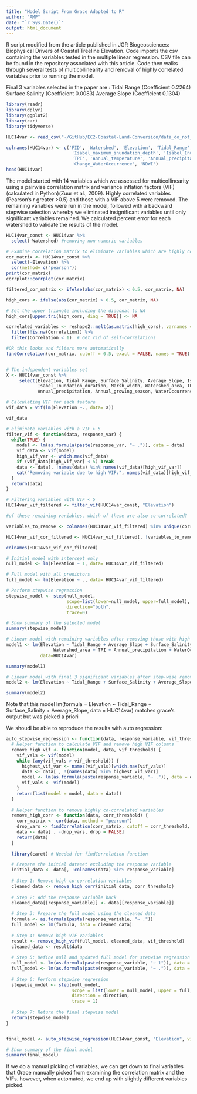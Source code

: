 ```yaml
---
title: "Model Script From Grace Adapted to R"
author: "AMP"
date: "`r Sys.Date()`"
output: html_document
---
```


R script modified from the article published in JGR Biogeosciences: Biophysical Drivers of Coastal Treeline Elevation. Code imports the csv containing the variables tested in the multiple linear regression. CSV file can be found in the repository associated with this article. Code then walks through several tests of multicollinearity and removal of highly correlated variables prior to running the model.

Final 3 variables selected in the paper are :
Tidal Range (Coefficient 0.2264)
Surface Salinity (Coefficient 0.0083)
Average Slope (Coefficient 0.1304)

```r
library(readr)
library(dplyr)
library(ggplot2)
library(car)
library(tidyverse)
```

```r
HUC14var <- read_csv("~/GitHub/EC2-Coastal-Land-Conversion/data_do_not_commit/knb-lter-vcr.387.1/VCR23383.csv", skip = 23) 

colnames(HUC14var) <- c('FID', 'Watershed', 'Elevation', 'Tidal_Range', 'Surface_Salinity',  'Average_Slope', 
                         'Isabel_maximum_inundation_depth', 'Isabel_Inundation_duration', 'Marsh_width', 'Watershed_area', 
                         'TPI', 'Annual_temperature', 'Annual_precipitation', 'Annual_growing_season', 'WaterOccurrence', 
                         'Change_WaterOccurrence', 'NDWI')
head(HUC14var)
```
The model started with 14 variables which we assessed for multicollinearity using a pairwise correlation matrix and variance inflation factors (VIF) (calculated in Python)(Zuur et al., 2009). Highly correlated variables (Pearson's r greater >0.5) and those with a VIF above 5 were removed. The remaining variables were run in the model, followed with a backward stepwise selection whereby we eliminated insignificant variables until only significant variables remained. We calculated percent error for each watershed to validate the results of the model.

```r

HUC14var_const <- HUC14var %>%
  select(-Watershed) #removing non-numeric variables

# Examine correlation matrix to eliminate variables which are highly correlated (Pearson's r > 0.5) prior to running linear model.
cor_matrix <- HUC14var_const %>%
  select(-Elevation) %>%
  cor(method= c("pearson"))
print(cor_matrix)
corrplot::corrplot(cor_matrix)

filtered_cor_matrix <- ifelse(abs(cor_matrix) < 0.5, cor_matrix, NA)

high_cors <- ifelse(abs(cor_matrix) > 0.5, cor_matrix, NA)

# Set the upper triangle including the diagonal to NA
high_cors[upper.tri(high_cors, diag = TRUE)] <- NA

correlated_variables <- reshape2::melt(as.matrix(high_cors), varnames = c("Var1", "Var2"), value.name = "Correlation") %>%
  filter(!is.na(Correlation)) %>%
  filter(Correlation < 1)  # Get rid of self-correlations

#OR this looks and filters more automatically 
findCorrelation(cor_matrix, cutoff = 0.5, exact = FALSE, names = TRUE)


# The independent variables set
X <- HUC14var_const %>%
     select(Elevation, Tidal_Range, Surface_Salinity, Average_Slope, Isabel_maximum_inundation_depth, 
            Isabel_Inundation_duration, Marsh_width, Watershed_area, TPI, Annual_temperature, 
            Annual_precipitation, Annual_growing_season, WaterOccurrence, Change_WaterOccurrence, NDWI)

# Calculating VIF for each feature
vif_data = vif(lm(Elevation ~., data= X))

vif_data

# eliminate variables with a VIF > 5
filter_vif <- function(data, response_var) {
  while(TRUE) {
    model <- lm(as.formula(paste(response_var, "~ .")), data = data)
    vif_data <- vif(model)
    high_vif_var <- which.max(vif_data)
    if (vif_data[high_vif_var] < 5) break
    data <- data[, !names(data) %in% names(vif_data)[high_vif_var]]
    cat("Removing variable due to high VIF:", names(vif_data)[high_vif_var], "\n")
  }
  return(data)
}

# Filtering variables with VIF < 5
HUC14var_vif_filtered <- filter_vif(HUC14var_const, "Elevation")

#of these remaining variables, which of these are also co-correlated? 

variables_to_remove <- colnames(HUC14var_vif_filtered) %in% unique(correlated_variables$Var1)

HUC14var_vif_cor_filtered <- HUC14var_vif_filtered[, !variables_to_remove]

colnames(HUC14var_vif_cor_filtered)

```

```r
# Initial model with intercept only
null_model <- lm(Elevation ~ 1, data= HUC14var_vif_filtered)

# Full model with all predictors
full_model <- lm(Elevation ~ ., data= HUC14var_vif_filtered)

# Perform stepwise regression
stepwise_model <- step(null_model, 
                       scope=list(lower=null_model, upper=full_model), 
                       direction="both", 
                       trace=0)

# Show summary of the selected model
summary(stepwise_model)
```

```r
# Linear model with remaining variables after removing those with high multicollinearity based on the correlation matrix and VIFs
model1 <- lm(Elevation ~ Tidal_Range + Average_Slope + Surface_Salinity + Isabel_maximum_inundation_depth + 
                  Watershed_area + TPI + Annual_precipitation + WaterOccurrence + Change_WaterOccurrence, 
             data=HUC14var)

summary(model1)

# Linear model with final 3 significant variables after step-wise removal of insignificant variables
model2 <- lm(Elevation ~ Tidal_Range + Surface_Salinity + Average_Slope, data=HUC14var)

summary(model2)
```
Note that this model lm(formula = Elevation ~ Tidal_Range + Surface_Salinity + Average_Slope, 
    data = HUC14var) matches grace's output but was picked a priori 
    

We shoudl be able to reproduce the results with auto regression: 


```r

auto_stepwise_regression <- function(data, response_variable, vif_threshold, corr_threshold, direction) {
  # Helper function to calculate VIF and remove high VIF columns
  remove_high_vif <- function(model, data, vif_threshold) {
    vif_vals <- vif(model)
    while (any(vif_vals > vif_threshold)) {
      highest_vif_var <- names(vif_vals)[which.max(vif_vals)]
      data <- data[ , !(names(data) %in% highest_vif_var)]
      model <- lm(as.formula(paste(response_variable, "~ .")), data = data)
      vif_vals <- vif(model)
    }
    return(list(model = model, data = data))
  }
  
  # Helper function to remove highly co-correlated variables
  remove_high_corr <- function(data, corr_threshold) {
    corr_matrix <- cor(data, method = "pearson")
    drop_vars <- findCorrelation(corr_matrix, cutoff = corr_threshold, exact = FALSE)
    data <- data[ , -drop_vars, drop = FALSE]
    return(data)
  }
  
  library(caret) # Needed for findCorrelation function

  # Prepare the initial dataset excluding the response variable
  initial_data <- data[, !colnames(data) %in% response_variable]
  
  # Step 1: Remove high co-correlation variables
  cleaned_data <- remove_high_corr(initial_data, corr_threshold)
  
  # Step 2: Add the response variable back
  cleaned_data[[response_variable]] <- data[[response_variable]]
  
  # Step 3: Prepare the full model using the cleaned data
  formula <- as.formula(paste(response_variable, "~ ."))
  full_model <- lm(formula, data = cleaned_data)
  
  # Step 4: Remove high VIF variables
  result <- remove_high_vif(full_model, cleaned_data, vif_threshold)
  cleaned_data <- result$data
  
  # Step 5: Define null and updated full model for stepwise regression
  null_model <- lm(as.formula(paste(response_variable, "~ 1")), data = cleaned_data)
  full_model <- lm(as.formula(paste(response_variable, "~ .")), data = cleaned_data)
  
  # Step 6: Perform stepwise regression
  stepwise_model <- step(null_model, 
                         scope = list(lower = null_model, upper = full_model), 
                         direction = direction, 
                         trace = 1)
  
  # Step 7: Return the final stepwise model
  return(stepwise_model)
}


final_model <- auto_stepwise_regression(HUC14var_const, "Elevation", vif_threshold = 5, corr_threshold = 0.5, direction = "both")

# Show summary of the final model
summary(final_model)

```

If we do a manual picking of variables, we can get down to final variables that Grace manually picked from examining the correlation matrix and the VIFs. however, when automated, we end up with slightly different variables picked. 
